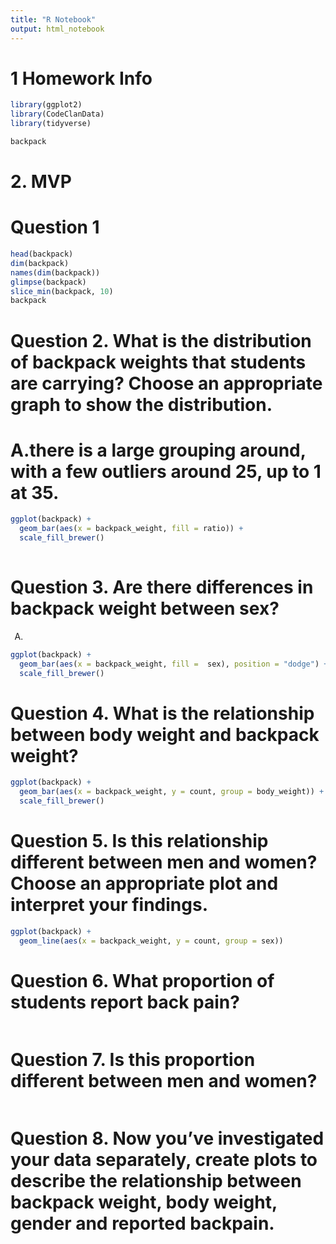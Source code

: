 ```yaml
---
title: "R Notebook"
output: html_notebook
---
```


# 1 Homework Info
```r
library(ggplot2)
library(CodeClanData)
library(tidyverse)
```

```r
backpack
```

# 2. MVP

# Question 1

```r
head(backpack)
dim(backpack)
names(dim(backpack))
glimpse(backpack)
slice_min(backpack, 10)
backpack
```

# Question 2. What is the distribution of backpack weights that students are carrying? Choose an appropriate graph to show the distribution.
# A.there is a large grouping around, with a few outliers around 25, up to 1 at 35. 
```r
ggplot(backpack) +
  geom_bar(aes(x = backpack_weight, fill = ratio)) +
  scale_fill_brewer()
           
```

# Question 3. Are there differences in backpack weight between sex?
A. 
```r
ggplot(backpack) +
  geom_bar(aes(x = backpack_weight, fill =  sex), position = "dodge") +
  scale_fill_brewer()
```

# Question 4. What is the relationship between body weight and backpack weight?
```r
ggplot(backpack) +
  geom_bar(aes(x = backpack_weight, y = count, group = body_weight)) +
  scale_fill_brewer()

```

# Question 5. Is this relationship different between men and women? Choose an appropriate plot and interpret your findings.
```r
ggplot(backpack) +
  geom_line(aes(x = backpack_weight, y = count, group = sex))

```

# Question 6. What proportion of students report back pain?
```r


```

# Question 7. Is this proportion different between men and women?
```r


```


# Question 8. Now you’ve investigated your data separately, create plots to describe the relationship between backpack weight, body weight, gender and reported backpain.
```r


```







